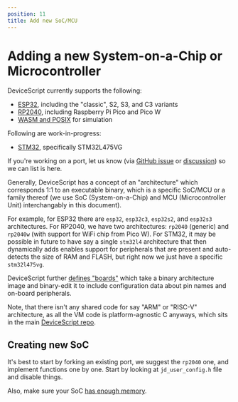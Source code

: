 ```yaml
---
position: 11
title: Add new SoC/MCU
---
```


# Adding a new System-on-a-Chip or Microcontroller

DeviceScript currently supports the following:

-   [ESP32](https://github.com/microsoft/devicescript-esp32), including the "classic", S2, S3, and C3 variants
-   [RP2040](https://github.com/microsoft/devicescript-pico), including Raspberry Pi Pico and Pico W
-   [WASM and POSIX](https://github.com/microsoft/devicescript/tree/main/runtime/posix) for simulation

Following are work-in-progress:

-   [STM32](https://github.com/microsoft/devicescript-stm32), specifically STM32L475VG

If you're working on a port, let us know (via
[GitHub issue](https://github.com/microsoft/devicescript/issues) or
[discussion](https://github.com/microsoft/devicescript/discussions)) so we can list is here.

Generally, DeviceScript has a concept of an "architecture" which corresponds 1:1 to an executable binary,
which is a specific SoC/MCU or a family thereof
(we use SoC (System-on-a-Chip) and MCU (Microcontroller Unit) interchangably in this document).

For example, for ESP32 there are `esp32`, `esp32c3`, `esp32s2`, and `esp32s3` architectures.
For RP2040, we have two architectures: `rp2040` (generic) and `rp2040w` (with support for WiFi chip from Pico W).
For STM32, it may be possible in future to have say a single `stm32l4` architecture that then dynamically adds enables support
for peripherals that are present and auto-detects the size of RAM and FLASH,
but right now we just have a specific `stm32l475vg`.

DeviceScript further [defines "boards"](/devices/add-board) which take a binary architecture image and binary-edit it to include
configuration data about pin names and on-board peripherals.

Note, that there isn't any shared code for say "ARM" or "RISC-V" architecture, as all the VM code is platform-agnostic C anyways,
which sits in the main [DeviceScript repo](https://github.com/microsoft/devicescript/tree/main/runtime/devicescript).

## Creating new SoC

It's best to start by forking an existing port, we suggest the `rp2040` one, and implement functions one by one.
Start by looking at `jd_user_config.h` file and disable things.

Also, make sure your SoC [has enough memory](/language/runtime#memory).
